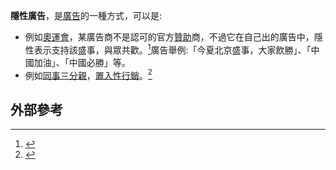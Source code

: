 '''隱性廣告'''，是[[廣告|廣告]]的一種方式，可以是:
*例如[[奧運會|奧運會]]，某廣告商不是認可的官方[[贊助|贊助]]商，不過它在自己出的廣告中，隱性表示支持該盛事，與眾共歡。<ref>{{Cite web |url=http://www.gov.cn/jrzg/2008-06/04/content_1004951.htm |title=存档副本 |access-date=2008-07-31 |archive-date=2016-03-04 |archive-url=https://web.archive.org/web/20160304103309/http://www.gov.cn/jrzg/2008-06/04/content_1004951.htm |dead-url=no }}</ref>廣告舉例:「今夏北京盛事，大家飲勝」、「中國加油」、「中國必勝」等。
*例如[[同事三分親|同事三分親]]，[[置入性行銷|置入性行銷]]。<ref>{{cite web |url=http://news.xinhuanet.com/newmedia/2005-01/04/content_2413968.htm |title=存档副本 |accessdate=2008-07-31 |deadurl=yes |archiveurl=https://web.archive.org/web/20080902020930/http://news.xinhuanet.com/newmedia/2005-01/04/content_2413968.htm |archivedate=2008-09-02 }}</ref>
==外部參考==
<references />

{{disambig|Cat=四字消歧义}}